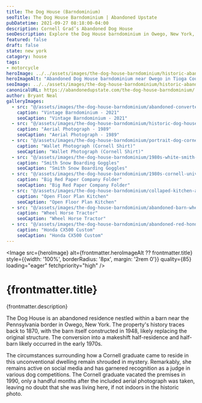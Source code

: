 ```yaml
---
title: The Dog House (Barndominium)
seoTitle: The Dog House Barndominium | Abandoned Upstate
pubDatetime: 2021-09-27 08:18:00-04:00
description: Cornell Grad’s Abandoned Dog House
seoDescription: Explore the Dog House barndominium in Owego, New York, where a Cornell graduate converted a barn into an offbeat home now left to the elements.
featured: false
draft: false
state: new york
catagory: house
tags:
- motorcycle
heroImage: ../../assets/images/the-dog-house-barndominium/historic-abandoned-barn-dog-house-owego.jpg
heroImageAlt: "Abandoned Dog House barndominium near Owego in Tioga County, New York"
seoImage: ../../assets/images/the-dog-house-barndominium/historic-abandoned-barn-dog-house-owego.jpg
canonicalURL: https://abandonedupstate.com/the-dog-house-barndominium/
author: Bryant Neal
galleryImages:
  - src: "@/assets/images/the-dog-house-barndominium/abandoned-converted-barn-house-owego.jpg"
    caption: "Vintage Barndominium - 2021"
    seoCaption: "Vintage Barndominium - 2021"
  - src: "@/assets/images/the-dog-house-barndominium/historic-dog-house-barn-1989-owego-ny.jpg"
    caption: "Aerial Photograph - 1989"
    seoCaption: "Aerial Photograph - 1989"
  - src: "@/assets/images/the-dog-house-barndominium/portrait-dog-cornell-university-abandoned-house.jpg"
    caption: "Wallet Photograph (Cornell Shirt)"
    seoCaption: "Wallet Photograph (Cornell Shirt)"
  - src: "@/assets/images/the-dog-house-barndominium/1980s-white-smith-ski-goggels.jpg"
    caption: "Smith Snow Boarding Goggles"
    seoCaption: "Smith Snow Boarding Goggles"
  - src: "@/assets/images/the-dog-house-barndominium/1980s-cornell-university-folder.jpg"
    caption: "Big Red Paper Company Folder"
    seoCaption: "Big Red Paper Company Folder"
  - src: "@/assets/images/the-dog-house-barndominium/collaped-kitchen-abandoned-house-owego-ny.jpg"
    caption: "Open Floor Plan Kitchen"
    seoCaption: "Open Floor Plan Kitchen"
  - src: "@/assets/images/the-dog-house-barndominium/abandoned-barn-wheel-horse-tractor.jpg"
    caption: "Wheel Horse Tractor"
    seoCaption: "Wheel Horse Tractor"
  - src: "@/assets/images/the-dog-house-barndominium/abandoned-red-honda-cx-500.jpg"
    caption: "Honda CX500 Custom"
    seoCaption: "Honda CX500 Custom"
---
```













<Image 
  src={heroImage} 
  alt={frontmatter.heroImageAlt ?? frontmatter.title}
  style={{width: '100%', borderRadius: '8px', margin: '2rem 0'}}
  quality={85}
  loading="eager"
  fetchpriority="high"
/>

# {frontmatter.title}
<p className="post-tagline" style={{ color: "#b9975c" }}>{frontmatter.description}</p>

The Dog House is an abandoned residence nestled within a barn near the Pennsylvania border in Owego, New York. The property's history traces back to 1870, with the barn itself constructed in 1948, likely replacing the original structure. The conversion into a makeshift half-residence and half-barn likely occurred in the early 1970s.

The circumstances surrounding how a Cornell graduate came to reside in this unconventional dwelling remain shrouded in mystery. Remarkably, she remains active on social media and has garnered recognition as a judge in various dog competitions. The Cornell graduate vacated the premises in 1990, only a handful months after the included aerial photograph was taken, leaving no doubt that she was living here, if not indoors in the historic photo.


<GalleryLightbox galleryId="the-dog-house-barndominium" images={frontmatter.galleryImages} />
